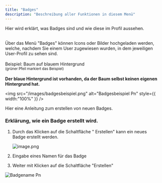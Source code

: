 ```yaml
---
title: "Badges"
description: "Beschreibung aller Funktionen in diesem Menü"
---
```


<Card title="Genereller Erklärung der Badges." icon="award-simple" horizontal>
  Hier wird erklärt, was Badges sind und wie diese im Profil aussehen.
</Card>

\
Über das Menü "Badges" können Icons oder Bilder hochgeladen werden, welche, nachdem Sie einem User zugewiesen wurden, in dem jeweiligen User-Profil zu sehen sind.\
\
Beispiel: Baum auf blauem Hintergrund\
<sup>(grüner Pfeil markiert das Beispiel)</sup>\
\
<Icon icon="circle-info" size={20} /> **Der blaue Hintergrund ist vorhanden, da der Baum selbst keinen eigenen Hintergrund hat.**

<img
  src="/images/badgesbeispiel.png"
  alt="Badgesbeispiel Pn"
  style={{ width:"100%" }}
/>

  

<Card title="Neues Badge erstellen" icon="award-simple" horizontal>
  Hier eine Anleitung zum erstellen von neuen Badges.
</Card>

### **Erklärung, wie ein Badge erstellt wird.**

1. Durch das Klicken auf die Schaltfläche "  Erstellen" kann ein neues Badge erstellt werden.

   ![image.png](/images/image.png)
2. Eingabe eines Namen für das Badge
3. Weiter mit Klicken auf die Schaltfläche "Erstellen"

![Badgename Pn](/images/badgename.png)